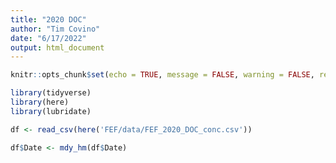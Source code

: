 ```yaml
---
title: "2020 DOC"
author: "Tim Covino"
date: "6/17/2022"
output: html_document
---
```


```r

knitr::opts_chunk$set(echo = TRUE, message = FALSE, warning = FALSE, results = FALSE)

```


```r
library(tidyverse)
library(here)
library(lubridate)
```


```r
df <- read_csv(here('FEF/data/FEF_2020_DOC_conc.csv'))

df$Date <- mdy_hm(df$Date)

```
 
 
 
 
 
 
 
